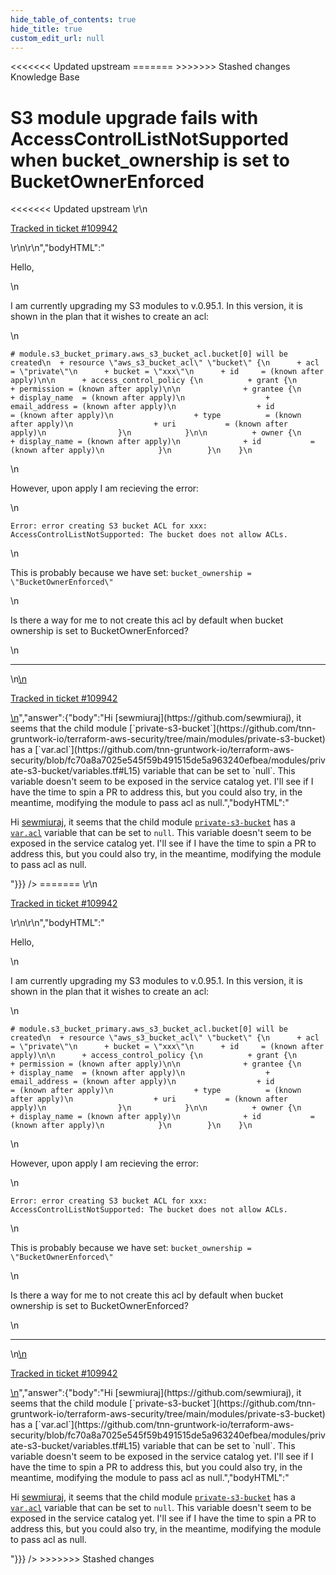 ```yaml
---
hide_table_of_contents: true
hide_title: true
custom_edit_url: null
---
```



<head>
<<<<<<< Updated upstream
  <link rel="canonical" href="https://github.com/tnn-gruntwork-io/knowledge-base/discussions/674" />
=======
  <link rel="canonical" href="https://github.com/tnn-gruntwork-io/knowledge-base/discussions/674" />
>>>>>>> Stashed changes
</head>

<CenterLayout>
<span className="searchCategory">Knowledge Base</span>
<h1>S3 module upgrade fails with AccessControlListNotSupported when bucket_ownership is set to BucketOwnerEnforced</h1>
<<<<<<< Updated upstream
<GitHub discussion={{"id":"D_kwDOF8slf84ASv7_","number":674,"author":{"login":"sewmiuraj"},"title":"S3 module upgrade fails with AccessControlListNotSupported when bucket_ownership is set to BucketOwnerEnforced","body":"\r\nHello,\r\n\r\nI am currently upgrading my S3 modules to v.0.95.1. In this version, it is shown in the plan that it wishes to create an acl:\r\n\r\n```\r\n# module.s3_bucket_primary.aws_s3_bucket_acl.bucket[0] will be created\r\n  + resource \"aws_s3_bucket_acl\" \"bucket\" {\r\n      + acl    = \"private\"\r\n      + bucket = \"xxx\"\r\n      + id     = (known after apply)\r\n\r\n      + access_control_policy {\r\n          + grant {\r\n              + permission = (known after apply)\r\n\r\n              + grantee {\r\n                  + display_name  = (known after apply)\r\n                  + email_address = (known after apply)\r\n                  + id            = (known after apply)\r\n                  + type          = (known after apply)\r\n                  + uri           = (known after apply)\r\n                }\r\n            }\r\n\r\n          + owner {\r\n              + display_name = (known after apply)\r\n              + id           = (known after apply)\r\n            }\r\n        }\r\n    }\r\n```\r\n\r\nHowever, upon apply I am recieving the error:\r\n\r\n`Error: error creating S3 bucket ACL for xxx: AccessControlListNotSupported: The bucket does not allow ACLs.`\r\n\r\nThis is probably because we have set: `bucket_ownership = \"BucketOwnerEnforced\"`\r\n\r\nIs there a way for me to not create this acl by default when bucket ownership is set to BucketOwnerEnforced?\r\n\r\n\r\n\r\n---\r\n\r\n<ins datetime=\"2023-03-01T16:00:08Z\">\r\n  <p><a href=\"https://support.gruntwork.io/hc/requests/109942\">Tracked in ticket #109942</a></p>\r\n</ins>\r\n","bodyHTML":"<p dir=\"auto\">Hello,</p>\n<p dir=\"auto\">I am currently upgrading my S3 modules to v.0.95.1. In this version, it is shown in the plan that it wishes to create an acl:</p>\n<div class=\"snippet-clipboard-content notranslate position-relative overflow-auto\" data-snippet-clipboard-copy-content=\"# module.s3_bucket_primary.aws_s3_bucket_acl.bucket[0] will be created\n  + resource &quot;aws_s3_bucket_acl&quot; &quot;bucket&quot; {\n      + acl    = &quot;private&quot;\n      + bucket = &quot;xxx&quot;\n      + id     = (known after apply)\n\n      + access_control_policy {\n          + grant {\n              + permission = (known after apply)\n\n              + grantee {\n                  + display_name  = (known after apply)\n                  + email_address = (known after apply)\n                  + id            = (known after apply)\n                  + type          = (known after apply)\n                  + uri           = (known after apply)\n                }\n            }\n\n          + owner {\n              + display_name = (known after apply)\n              + id           = (known after apply)\n            }\n        }\n    }\"><pre class=\"notranslate\"><code class=\"notranslate\"># module.s3_bucket_primary.aws_s3_bucket_acl.bucket[0] will be created\n  + resource \"aws_s3_bucket_acl\" \"bucket\" {\n      + acl    = \"private\"\n      + bucket = \"xxx\"\n      + id     = (known after apply)\n\n      + access_control_policy {\n          + grant {\n              + permission = (known after apply)\n\n              + grantee {\n                  + display_name  = (known after apply)\n                  + email_address = (known after apply)\n                  + id            = (known after apply)\n                  + type          = (known after apply)\n                  + uri           = (known after apply)\n                }\n            }\n\n          + owner {\n              + display_name = (known after apply)\n              + id           = (known after apply)\n            }\n        }\n    }\n</code></pre></div>\n<p dir=\"auto\">However, upon apply I am recieving the error:</p>\n<p dir=\"auto\"><code class=\"notranslate\">Error: error creating S3 bucket ACL for xxx: AccessControlListNotSupported: The bucket does not allow ACLs.</code></p>\n<p dir=\"auto\">This is probably because we have set: <code class=\"notranslate\">bucket_ownership = \"BucketOwnerEnforced\"</code></p>\n<p dir=\"auto\">Is there a way for me to not create this acl by default when bucket ownership is set to BucketOwnerEnforced?</p>\n<hr>\n<ins datetime=\"2023-03-01T16:00:08Z\">\n  <p dir=\"auto\"><a href=\"https://support.gruntwork.io/hc/requests/109942\" rel=\"nofollow\">Tracked in ticket #109942</a></p>\n</ins>","answer":{"body":"Hi [sewmiuraj](https://github.com/sewmiuraj), it seems that the child module [`private-s3-bucket`](https://github.com/tnn-gruntwork-io/terraform-aws-security/tree/main/modules/private-s3-bucket) has a [`var.acl`](https://github.com/tnn-gruntwork-io/terraform-aws-security/blob/fc70a8a7025e545f59b491515de5a963240efbea/modules/private-s3-bucket/variables.tf#L15) variable that can be set to `null`. This variable doesn't seem to be exposed in the service catalog yet. I'll see if I have the time to spin a PR to address this, but you could also try, in the meantime, modifying the module to pass acl as null.","bodyHTML":"<p dir=\"auto\">Hi <a href=\"https://github.com/sewmiuraj\">sewmiuraj</a>, it seems that the child module <a href=\"https://github.com/tnn-gruntwork-io/terraform-aws-security/tree/main/modules/private-s3-bucket\"><code class=\"notranslate\">private-s3-bucket</code></a> has a <a href=\"https://github.com/tnn-gruntwork-io/terraform-aws-security/blob/fc70a8a7025e545f59b491515de5a963240efbea/modules/private-s3-bucket/variables.tf#L15\"><code class=\"notranslate\">var.acl</code></a> variable that can be set to <code class=\"notranslate\">null</code>. This variable doesn't seem to be exposed in the service catalog yet. I'll see if I have the time to spin a PR to address this, but you could also try, in the meantime, modifying the module to pass acl as null.</p>"}}} />
=======
<GitHub discussion={{"id":"D_kwDOF8slf84ASv7_","number":674,"author":{"login":"sewmiuraj"},"title":"S3 module upgrade fails with AccessControlListNotSupported when bucket_ownership is set to BucketOwnerEnforced","body":"\r\nHello,\r\n\r\nI am currently upgrading my S3 modules to v.0.95.1. In this version, it is shown in the plan that it wishes to create an acl:\r\n\r\n```\r\n# module.s3_bucket_primary.aws_s3_bucket_acl.bucket[0] will be created\r\n  + resource \"aws_s3_bucket_acl\" \"bucket\" {\r\n      + acl    = \"private\"\r\n      + bucket = \"xxx\"\r\n      + id     = (known after apply)\r\n\r\n      + access_control_policy {\r\n          + grant {\r\n              + permission = (known after apply)\r\n\r\n              + grantee {\r\n                  + display_name  = (known after apply)\r\n                  + email_address = (known after apply)\r\n                  + id            = (known after apply)\r\n                  + type          = (known after apply)\r\n                  + uri           = (known after apply)\r\n                }\r\n            }\r\n\r\n          + owner {\r\n              + display_name = (known after apply)\r\n              + id           = (known after apply)\r\n            }\r\n        }\r\n    }\r\n```\r\n\r\nHowever, upon apply I am recieving the error:\r\n\r\n`Error: error creating S3 bucket ACL for xxx: AccessControlListNotSupported: The bucket does not allow ACLs.`\r\n\r\nThis is probably because we have set: `bucket_ownership = \"BucketOwnerEnforced\"`\r\n\r\nIs there a way for me to not create this acl by default when bucket ownership is set to BucketOwnerEnforced?\r\n\r\n\r\n\r\n---\r\n\r\n<ins datetime=\"2023-03-01T16:00:08Z\">\r\n  <p><a href=\"https://support.gruntwork.io/hc/requests/109942\">Tracked in ticket #109942</a></p>\r\n</ins>\r\n","bodyHTML":"<p dir=\"auto\">Hello,</p>\n<p dir=\"auto\">I am currently upgrading my S3 modules to v.0.95.1. In this version, it is shown in the plan that it wishes to create an acl:</p>\n<div class=\"snippet-clipboard-content notranslate position-relative overflow-auto\" data-snippet-clipboard-copy-content=\"# module.s3_bucket_primary.aws_s3_bucket_acl.bucket[0] will be created\n  + resource &quot;aws_s3_bucket_acl&quot; &quot;bucket&quot; {\n      + acl    = &quot;private&quot;\n      + bucket = &quot;xxx&quot;\n      + id     = (known after apply)\n\n      + access_control_policy {\n          + grant {\n              + permission = (known after apply)\n\n              + grantee {\n                  + display_name  = (known after apply)\n                  + email_address = (known after apply)\n                  + id            = (known after apply)\n                  + type          = (known after apply)\n                  + uri           = (known after apply)\n                }\n            }\n\n          + owner {\n              + display_name = (known after apply)\n              + id           = (known after apply)\n            }\n        }\n    }\"><pre class=\"notranslate\"><code class=\"notranslate\"># module.s3_bucket_primary.aws_s3_bucket_acl.bucket[0] will be created\n  + resource \"aws_s3_bucket_acl\" \"bucket\" {\n      + acl    = \"private\"\n      + bucket = \"xxx\"\n      + id     = (known after apply)\n\n      + access_control_policy {\n          + grant {\n              + permission = (known after apply)\n\n              + grantee {\n                  + display_name  = (known after apply)\n                  + email_address = (known after apply)\n                  + id            = (known after apply)\n                  + type          = (known after apply)\n                  + uri           = (known after apply)\n                }\n            }\n\n          + owner {\n              + display_name = (known after apply)\n              + id           = (known after apply)\n            }\n        }\n    }\n</code></pre></div>\n<p dir=\"auto\">However, upon apply I am recieving the error:</p>\n<p dir=\"auto\"><code class=\"notranslate\">Error: error creating S3 bucket ACL for xxx: AccessControlListNotSupported: The bucket does not allow ACLs.</code></p>\n<p dir=\"auto\">This is probably because we have set: <code class=\"notranslate\">bucket_ownership = \"BucketOwnerEnforced\"</code></p>\n<p dir=\"auto\">Is there a way for me to not create this acl by default when bucket ownership is set to BucketOwnerEnforced?</p>\n<hr>\n<ins datetime=\"2023-03-01T16:00:08Z\">\n  <p dir=\"auto\"><a href=\"https://support.gruntwork.io/hc/requests/109942\" rel=\"nofollow\">Tracked in ticket #109942</a></p>\n</ins>","answer":{"body":"Hi [sewmiuraj](https://github.com/sewmiuraj), it seems that the child module [`private-s3-bucket`](https://github.com/tnn-gruntwork-io/terraform-aws-security/tree/main/modules/private-s3-bucket) has a [`var.acl`](https://github.com/tnn-gruntwork-io/terraform-aws-security/blob/fc70a8a7025e545f59b491515de5a963240efbea/modules/private-s3-bucket/variables.tf#L15) variable that can be set to `null`. This variable doesn't seem to be exposed in the service catalog yet. I'll see if I have the time to spin a PR to address this, but you could also try, in the meantime, modifying the module to pass acl as null.","bodyHTML":"<p dir=\"auto\">Hi <a href=\"https://github.com/sewmiuraj\">sewmiuraj</a>, it seems that the child module <a href=\"https://github.com/tnn-gruntwork-io/terraform-aws-security/tree/main/modules/private-s3-bucket\"><code class=\"notranslate\">private-s3-bucket</code></a> has a <a href=\"https://github.com/tnn-gruntwork-io/terraform-aws-security/blob/fc70a8a7025e545f59b491515de5a963240efbea/modules/private-s3-bucket/variables.tf#L15\"><code class=\"notranslate\">var.acl</code></a> variable that can be set to <code class=\"notranslate\">null</code>. This variable doesn't seem to be exposed in the service catalog yet. I'll see if I have the time to spin a PR to address this, but you could also try, in the meantime, modifying the module to pass acl as null.</p>"}}} />
>>>>>>> Stashed changes

</CenterLayout>
  

<!-- ##DOCS-SOURCER-START
{
  "sourcePlugin": "github-discussions",
  "hash": "12fbbc280926c1e9c843a2f33878dbcb"
}
##DOCS-SOURCER-END -->
